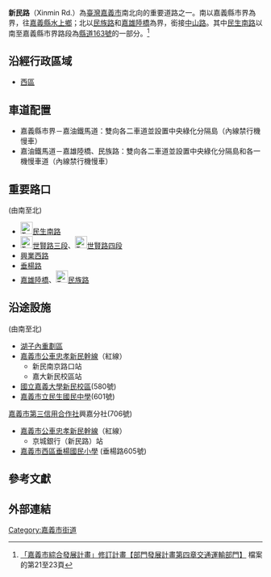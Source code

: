 {{Infobox TwRoad2|
|code={{Jct|country=TWN|CH|163}}的一部份
|name=新民路
|eng_name=Xinmin Road
|level=市區道路
|length=2.96
|start=嘉義縣市界
|end=[[嘉雄陸橋|嘉雄陸橋]]、<br>[[File:TW_CHW159a.svg|30px]][[民族路_(嘉義市)|民族路]]
|junction=[[健康九路|健康九路]]、[[File:TW_CHW163.svg|25px]][[民生南路_(嘉義市)|民生南路]]、[[南京路_(嘉義市)|南京路]]、<br>[[File:TW_PHW18.svg|25px]][[世賢路|世賢路三段]]和[[File:TW_PHW18.svg|25px]][[世賢路|世賢路四段]]、<br>[[興業西路|興業西路]]、[[上海路_(嘉義市)|上海路]]、<br>[[垂楊路|垂楊路]]、[[嘉雄陸橋|嘉雄陸橋]]和[[File:TW_CHW159a.svg|30px]][[民族路_(嘉義市)|民族路]]<br/>
|left=[[水上鄉|嘉義縣水上鄉]]
|right=[[中山路_(嘉義市)|中山路]]
|leftdirection=S
|rightdirection=N
}}
'''新民路'''（Xinmin Rd.）為[[臺灣|臺灣]][[嘉義市|嘉義市]]南北向的重要道路之一。南以嘉義縣市界為界，往[[嘉義縣|嘉義縣]][[水上鄉|水上鄉]]；北以[[民族路_(嘉義市)|民族路]]和[[嘉雄陸橋|嘉雄陸橋]]為界，銜接[[中山路_(嘉義市)|中山路]]。其中[[民生南路_(嘉義市)|民生南路]]以南至嘉義縣市界路段為[[縣道163號|縣道163號]]的一部分。<ref>[http://www.chiayi.gov.tw/98_plan/file/part4.doc 「嘉義市綜合發展計畫」修訂計畫【部門發展計畫第四章交通運輸部門】] {{Wayback|url=http://www.chiayi.gov.tw/98_plan/file/part4.doc |date=20180916093707 }}檔案的第21至23頁</ref>

==沿經行政區域==
*[[西區_(嘉義市)|西區]]
 
==車道配置==
*嘉義縣市界－嘉油鐵馬道：雙向各二車道並設置中央綠化分隔島（內線禁行機慢車）
*嘉油鐵馬道－嘉雄陸橋、民族路：雙向各二車道並設置中央綠化分隔島和各一機慢車道（內線禁行機慢車）

==重要路口==
(由南至北)
*[[File:TW_CHW163.svg|24px]][[民生南路_(嘉義市)|民生南路]]
*[[File:TW_PHW18.svg|24px]][[世賢路|世賢路三段]]、[[File:TW_PHW18.svg|24px]][[世賢路|世賢路四段]]
*[[興業西路|興業西路]]
*[[垂楊路|垂楊路]]
*[[嘉雄陸橋|嘉雄陸橋]]、[[File:TW_CHW159a.svg|24px]][[民族路_(嘉義市)|民族路]]

==沿途設施==
(由南至北)
*[[湖子內重劃區|湖子內重劃區]]
*[[嘉義市公車|嘉義市公車]][[嘉義市公車忠孝新民幹線|忠孝新民幹線]]（紅線）
**新民南京路口站
**嘉大新民校區站
*[[國立嘉義大學|國立嘉義大學]][[國立嘉義大學新民校區|新民校區]](580號)
*[[嘉義市立民生國民中學|嘉義市立民生國民中學]](601號)
[https://web.archive.org/web/20170603154214/http://chiayi3c.scu.org.tw/ 嘉義市第三信用合作社]興嘉分社(706號)
*[[嘉義市公車|嘉義市公車]][[嘉義市公車忠孝新民幹線|忠孝新民幹線]]（紅線）
**京城銀行（新民路）站
*[http://www.cyes.cy.edu.tw/ 嘉義市西區垂楊國民小學] {{Wayback|url=http://www.cyes.cy.edu.tw/ |date=20110711225431 }}(垂楊路605號)

==參考文獻==
{{reflist}}

==外部連結==
{{嘉義市重要道路}}

{{TW-road-stub}}
{{DEFAULTSORT:Xinmin Road}}
[[Category:嘉義市街道|Category:嘉義市街道]]